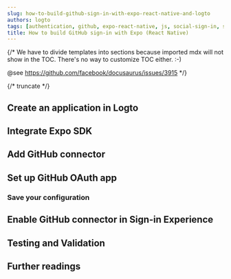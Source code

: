 ```yaml
---
slug: how-to-build-github-sign-in-with-expo-react-native-and-logto
authors: logto
tags: [authentication, github, expo-react-native, js, social-sign-in, sign-in, login]
title: How to build GitHub sign-in with Expo (React Native)
---
```


{/*
  We have to divide templates into sections because imported mdx will not show in the TOC.
  There's no way to customize TOC either. :-)

  @see https://github.com/facebook/docusaurus/issues/3915
*/}



{/* truncate */}

<Intro connector={connector} sdk="Expo (React Native)" link="https://expo.dev/" />

## Create an application in Logto

<CreateApplication type="Native app" framework="Expo" />

## Integrate Expo SDK

<IntegrateSdk />

## Add GitHub connector

<AddSocialConnector connector={connector} framework="Expo" />

## Set up GitHub OAuth app

<ConnectorGuide />

### Save your configuration

<SaveYourConfiguration connector={connector} />

## Enable GitHub connector in Sign-in Experience

<EnableSocialConnector connector={connector} />

## Testing and Validation

<TestingAndValidation connector={connector} sdk="Expo (React Native)" />

## Further readings

<FurtherReadings />